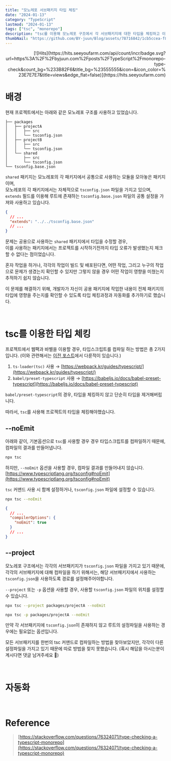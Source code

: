 ```yaml
---
title: "모노레포 서브패키지 타입 체킹"
date: "2024-01-13"
category: "TypeScript"
lastmod: "2024-01-13"
tags: ["tsc", "monorepo"]
description: "tsc를 이용해 모노레포 구조에서 각 서브패키지에 대한 타입을 체킹하고 이를 자동화한 과정에 대해 다룬 포스트입니다."
thumbNail: "https://github.com/BY-juun/Blog/assets/78716842/1cb5ccea-f85b-4606-91ba-409d35a01b7a"
---
```


<div align="right">
  [![Hits](https://hits.seeyoufarm.com/api/count/incr/badge.svg?url=https%3A%2F%2Fbyjuun.com%2Fposts%2FTypeScript%2Fmonorepo-type-check&count_bg=%233B82F6&title_bg=%23555555&icon=&icon_color=%23E7E7E7&title=views&edge_flat=false)](https://hits.seeyoufarm.com)
</div>

# 배경

현재 프로젝트에서는 아래와 같은 모노레포 구조를 사용하고 있었습니다.

```text
├── packages
│   ├── projectA
│   │   ├── src
│   │   └── tsconfig.json
│   ├── projectB
│   │   ├── src
│   │   └── tsconfig.json
│   └── shared
│       ├── src
│       └── tsconfig.json
└── tsconfig.base.json
```

`shared` 패키지는 모노레포의 각 패키지에서 공통으로 사용하는 모듈을 모아놓은 패키지이며,  
모노레포의 각 패키지에서는 자체적으로 `tsconfig.json` 파일을 가지고 있으며,  
`extends` 필드를 이용해 루트에 존재하는 `tsconfig.base.json` 파일의 공통 설정을 가져와 사용하고 있습니다.

```json
{
  // ...
  "extends": "../../tsconfig.base.json"
  // ...
}
```

문제는 공용으로 사용하는 `shared` 패키지에서 타입을 수정할 경우,  
이를 사용하는 패키지에서는 프로젝트를 시작하기전까지 타입 오류가 발생했는지 체크할 수 없다는 점이었습니다.

혼자 작업을 하거나, 각각의 작업이 빌드 및 배포된다면,
어떤 작업, 그리고 누구의 작업으로 문제가 생겼는지 확인할 수 있지만 그렇지 않을 경우 어떤 작업이 영향을 미쳤는지 추적하기 쉽지 않습니다.

이 문제를 해결하기 위해, 개발자가 자신이 공용 패키지에 작업한 내용이 전체 패키지의 타입에 영향을 주는지를 확인할 수 있도록 타입 체킹과정과 자동화를 추가하기로 했습니다.

<br />

# tsc를 이용한 타입 체킹

프로젝트에서 웹팩과 바벨을 이용할 경우, 타입스크립트를 컴파일 하는 방법은 총 2가지입니다.
(이와 관련해서는 [이전 포스트](https://byjuun.com/posts/TroubleShooting/monorepo-troubleshooting)에서 다룬적이 있습니다.)

1. `ts-loader(tsc)` 사용 → [https://webpack.kr/guides/typescript/](https://webpack.kr/guides/typescript/)
2. `babel/preset-typescript` 사용 → [https://babeljs.io/docs/babel-preset-typescript](https://babeljs.io/docs/babel-preset-typescript)

`babel/preset-typescript`의 경우, 타입을 체킹하지 않고 단순히 타입을 제거해버립니다.

따라서, `tsc`를 사용해 프로젝트의 타입을 체킹해야했습니다.

## --noEmit

아래와 같이, 기본옵션으로 `tsc`를 사용할 경우 경우 타입스크립트를 컴파일하기 때문에, 컴파일의 결과를 만들어냅니다.

```sh
npx tsc
```

하지만, `--noEmit` 옵션을 사용할 경우, 컴파일 결과를 만들어내지 않습니다. [https://www.typescriptlang.org/tsconfig#noEmit](https://www.typescriptlang.org/tsconfig#noEmit)

`tsc` 커맨드 사용 시 함께 설정하거나, `tsconfig.json` 파일에 설정할 수 있습니다.

```sh title="command"
npx tsc --noEmit
```

```json title="tsconfig.json"
{
  // ...
  "compilerOptions": {
    "noEmit": true
  }
  // ...
}
```

## --project

모노레포 구조에서는 각각의 서브패키지가 `tsconfig.json` 파일을 가지고 있기 때문에,
각각의 서브패키지에 대해 컴파일을 하기 위해서는, 해당 서브패키지에서 사용하는 `tsconfig.json`을 사용하도록 경로를 설정해주어야합니다.

`--project` 또는 `-p` 옵션을 사용할 경우, 사용할 `tsconfig.json` 파일의 위치를 설정할 수 있습니다.

```sh
npx tsc --project packages/projectA --noEmit

npx tsc -p packages/projectA --noEmit
```

만약 각 서브패키지에 `tsconfig.json`이 존재하지 않고 루트의 설정파일을 사용하는 경우에는 필요없는 옵션입니다.

모든 서브패키지를 한번의 tsc 커맨드로 컴파일하는 방법을 찾아보았지만,
각각이 다른 설정파일을 가지고 있기 때문에 따로 방법을 찾지 못했습니다.
(혹시 해답을 아시는분이 계시다면 댓글 남겨주세요 🙇)

<br />

# 자동화

<br />

# Reference

> [https://stackoverflow.com/questions/76324071/type-checking-a-typescript-monorepo](https://stackoverflow.com/questions/76324071/type-checking-a-typescript-monorepo)
